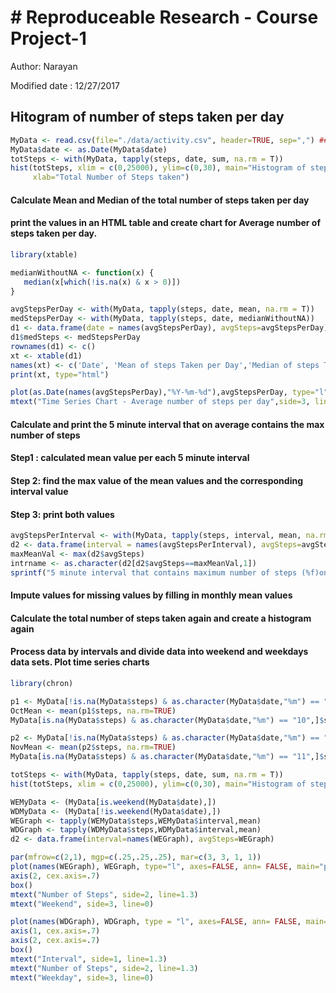 # Reproduceable Research - Course Project-1
============================================
Author: Narayan

Modified date : 12/27/2017

## Hitogram of number of steps taken per day

```{r echo=FALSE}
MyData <- read.csv(file="./data/activity.csv", header=TRUE, sep=",") ## Read file
MyData$date <- as.Date(MyData$date)
totSteps <- with(MyData, tapply(steps, date, sum, na.rm = T)) 
hist(totSteps, xlim = c(0,25000), ylim=c(0,30), main="Histogram of steps taken each day", breaks=10, las=1, border="blue", col="gray", 
     xlab="Total Number of Steps taken")
```

#### Calculate Mean and Median of the total number of steps taken per day
#### print the values in an HTML table and create chart for Average number of steps taken per day.

```{r showtable, results='asis', echo=TRUE}
library(xtable)

medianWithoutNA <- function(x) {
   median(x[which(!is.na(x) & x > 0)])
}

avgStepsPerDay <- with(MyData, tapply(steps, date, mean, na.rm = T))
medStepsPerDay <- with(MyData, tapply(steps, date, medianWithoutNA))
d1 <- data.frame(date = names(avgStepsPerDay), avgSteps=avgStepsPerDay)
d1$medSteps <- medStepsPerDay
rownames(d1) <- c()
xt <- xtable(d1)
names(xt) <- c('Date', 'Mean of steps Taken per Day','Median of steps Taken per Day')
print(xt, type="html")

plot(as.Date(names(avgStepsPerDay),"%Y-%m-%d"),avgStepsPerDay, type="l", xlab="Activity Dates", ylab="Averages steps per Day") ## Time series plot
mtext("Time Series Chart - Average number of steps per day",side=3, line=2)
```

#### Calculate and print the 5 minute interval that on average contains the max number of steps
#### Step1 : calculated mean value per each 5 minute interval
#### Step 2: find the max value of the mean values and the corresponding interval value
#### Step 3: print both values

```{r echo=TRUE}
avgStepsPerInterval <- with(MyData, tapply(steps, interval, mean, na.rm = T))
d2 <- data.frame(interval = names(avgStepsPerInterval), avgSteps=avgStepsPerInterval)
maxMeanVal <- max(d2$avgSteps)
intrname <- as.character(d2[d2$avgSteps==maxMeanVal,1])
sprintf("5 minute interval that contains maximum number of steps (%f)on average: %s", maxMeanVal,intrname )
```


#### Impute values for missing values by filling in monthly mean values
#### Calculate the total number of steps taken again and create a histogram again
#### Process data by intervals and divide data into weekend and weekdays data sets. Plot time series charts

```{r echo=TRUE}
library(chron)

p1 <- MyData[!is.na(MyData$steps) & as.character(MyData$date,"%m") == "10",]
OctMean <- mean(p1$steps, na.rm=TRUE)
MyData[is.na(MyData$steps) & as.character(MyData$date,"%m") == "10",]$steps = OctMean

p2 <- MyData[!is.na(MyData$steps) & as.character(MyData$date,"%m") == "11",]
NovMean <- mean(p2$steps, na.rm=TRUE)
MyData[is.na(MyData$steps) & as.character(MyData$date,"%m") == "11",]$steps = NovMean 

totSteps <- with(MyData, tapply(steps, date, sum, na.rm = T)) 
hist(totSteps, xlim = c(0,25000), ylim=c(0,30), main="Histogram of steps taken each day (post imputing)", breaks=10, las=1, border="blue", col="gray")

WEMyData <- (MyData[is.weekend(MyData$date),])
WDMyData <- (MyData[!is.weekend(MyData$date),])
WEGraph <- tapply(WEMyData$steps,WEMyData$interval,mean)
WDGraph <- tapply(WDMyData$steps,WDMyData$interval,mean)
d2 <- data.frame(interval=names(WEGraph), avgSteps=WEGraph)

par(mfrow=c(2,1), mgp=c(.25,.25,.25), mar=c(3, 3, 1, 1))
plot(names(WEGraph), WEGraph, type="l", axes=FALSE, ann= FALSE, main="par(mar=c(1, 2, 2, 1))")
axis(2, cex.axis=.7)
box()
mtext("Number of Steps", side=2, line=1.3)
mtext("Weekend", side=3, line=0)

plot(names(WDGraph), WDGraph, type = "l", axes=FALSE, ann= FALSE, main="par(mar=c(3, 2, 1, 1))")
axis(1, cex.axis=.7)
axis(2, cex.axis=.7)
box()
mtext("Interval", side=1, line=1.3)
mtext("Number of Steps", side=2, line=1.3)
mtext("Weekday", side=3, line=0)
```
